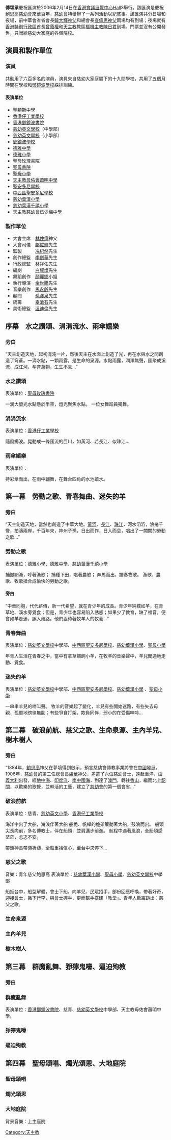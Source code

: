 '''傳頌承'''慶祝匯演於2006年2月14日在[[香港會議展覽中心|香港會議展覽中心]]Hall3舉行。該匯演是慶祝[[鮑思高|鮑思高]][[慈幼會|慈幼會]]來華百年，[[慈幼會|慈幼會]]特舉辦了一系列活動以紀盛事。該匯演共分日場和夜場，前中華會省省會長[[韓大輝|韓大輝]][[神父|神父]]和總會長[[查偉思|查偉思]][[神父|神父]]兩場均有到場；夜場就有[[香港特別行政區|香港特別行政區]]首長[[曾蔭權|曾蔭權]]和[[天主教|天主教]]教區[[樞機主教|樞機主教]][[陳日君|陳日君]]到場。門票並沒有公開發售，只贈給慈幼大家庭的各個院校。

==演員和製作單位==

===演員===
共動用了六百多名的演員，演員來自慈幼大家庭屬下的十九間學校，共用了五個月時間在學校和[[鄧鏡波學校|鄧鏡波學校]]綵排訓練。

====表演單位====
*[[聖類斯中學|聖類斯中學]] 
*[[香港仔工業學校|香港仔工業學校]]
*[[香港鄧鏡波書院|香港鄧鏡波書院]]
*[[慈幼英文學校|慈幼英文學校]]（中學部） 
*[[慈幼英文學校|慈幼英文學校]]（小學部）
*[[鄧鏡波學校|鄧鏡波學校]]
*[[德雅中學|德雅中學]]
*[[德雅小學|德雅小學]]
*[[聖母玫瑰書院|聖母玫瑰書院]] 
*[[聖母書院|聖母書院]]
*[[聖母小學|聖母小學]]
*[[天主教母佑會蕭明中學|天主教母佑會蕭明中學]]
*[[聖安多尼學校|聖安多尼學校]]
*[[中西區聖安多尼學校|中西區聖安多尼學校]]
*[[慈幼葉漢小學|慈幼葉漢小學]]
*[[慈幼葉漢千禧小學|慈幼葉漢千禧小學]]
*[[天主教慈幼會伍少梅中學|天主教慈幼會伍少梅中學]]

===製作單位===
*大會主席　[[林仲偉|林仲偉]]神父
*大會司儀　[[鄺佐輝|鄺佐輝]]先生
*監製　　　[[冼杞然|冼杞然]]先生
*創作總監　[[李劍華|李劍華]]先生
*行政總監　[[林祥佑|林祥佑]]先生
*編劇　　　[[白耀燦|白耀燦]]先生
*舞蹈創作　[[顏麗娜|顏麗娜]]小姐
*執行導演　[[余世騰|余世騰]]先生
*音樂創作　[[馬永齡|馬永齡]]先生
*顧問　　　[[孫澤泉|孫澤泉]]先生
*統籌　　　[[辜滄石|辜滄石]]先生
*美術總監　[[溫迪倫|溫迪倫]]先生

==序幕　水之讚頌、涓涓流水、雨傘嬉樂==

===旁白===
“天主創造天地，起初混沌一片，然後天主在水面上創造了光，再在水與水之間創造了穹蒼。一滴水點，一顆雨露，是生命的泉源。水點雨露，潤澤無聲，匯聚成溪流，成江河，孕育萬物，生生不息…”

===水之讚頌===
表演單位：[[聖母玫瑰書院|聖母玫瑰書院]]

一滴大螢光水點懸於半空，燈光聚焦水點。
一位女舞蹈員獨舞。

===涓涓流水===
表演單位：[[香港仔工業學校|香港仔工業學校]]

隨風揚波。晃動成一條匯流的巨川，如黃河、若長江、似珠江…

===雨傘嬉樂===
表演單位：

持彩傘而出，在雨中翩舞，在舞台四角的水池嬉水。

==第一幕　勞動之歌、青春舞曲、迷失的羊==

===旁白===
“天主創造天地，當然也創造了中華大地。[[黃河|黃河]]、[[長江|長江]]、[[珠江|珠江]]，河水滔滔，浪捲千彎，拍濤兩岸，千百年來，神州子孫，日出而作，日入而息，唱出了一闕闕的勞動之歌…”

===勞動之歌===
表演單位：[[德雅小學|德雅小學]]、[[德雅中學|德雅中學]]、[[慈幼葉漢千禧小學|慈幼葉漢千禧小學]]

捕撤網漁，哼著漁歌；
捕種下田，唱著農歌；
奔馬而出，譜奏牧歌。
漁歌、農歌、牧歌揉合成愉快的勞動之歌。

====旁白====
“中華同胞，代代薪傳，新一代希望，就在青少年的成長。青少年純樸如羊，在青草地、溪水旁覓食；但是，青少年也容易陷入誘惑；如果少了教育，缺了福音，便會如羊走迷，誤入歧路。他們亟待著牧羊人的牧養…”

===青春舞曲===
表演單位：[[慈幼英文學校|慈幼英文學校]]中學部、[[中西區聖安多尼學校|中西區聖安多尼學校]]、[[慈幼葉漢小學|慈幼葉漢小學]]、[[聖母小學|聖母小學]]

年青人生活在青春之中，當中有拿草餵飼小羊，在牧羊的音樂聲中，羊兒閒適地走動、覓食。

===迷失的羊===
表演單位：[[慈幼英文學校|慈幼英文學校]]中學部、[[中西區聖安多尼學校|中西區聖安多尼學校]]、[[慈幼葉漢小學|慈幼葉漢小學]] 、[[聖母小學|聖母小學]]

一串串羊兒的啼叫聲。
牧羊的音樂起了變化，羊兒有些開始迷路，有些失去母親，孤單地徬徨無肋；有些爭食打架，欺負同伴，弱小的在受傷呻吟…

==第二幕　破浪前航、慈父之歌、生命泉源、主內羊兒、樹木樹人==

===旁白===
“1884年，[[鮑思高|鮑思高]]神父在夢境得到啟示，預言慈幼會傳教事業將會在[[中國|中國]]發展。1906年，[[慈幼會|慈幼會]]的第二任總會長[[盧華|盧華]]神父，差遣了六位慈幼會士，遠赴重洋，由[[義大利|義大利]]出發，經[[地中海|地中海]]、[[印度洋|印度洋]]、[[南中國海|南中國海]]，到達了[[澳門|澳門]]，轉往[[香山縣|香山]]，繼而北上[[韶關|韶關]]，以歡樂的歌聱，並幹活的工藝，建立了[[慈幼會|慈幼會]]的第一個會省…”

===破浪前航===
表演單位：慈青、[[慈幼英文小學|慈幼英文小學]]、[[香港仔工業學校|香港仔工業學校]]

海洋中出了大船，海浪伴著大船
船桅、帆桿的桅架策動著大船，鼓浪而出。
船頭尖長向前，多名傳教士，伴在船頭．並肩邁步前進。
航程中遇著風浪，全船頓感茫茫，忐忑不安。

帶頭神長帶領祈禱，全船重拾信心，至台中央停下…

===慈父之歌===
音樂：青年慈父鮑思高
表演單位：[[慈幼葉漢小學|慈幼葉漢小學]]、[[聖母小學|聖母小學]]、[[慈幼英文學校|慈幼英文學校]]中學部

船抵台中，船型解體，會士下船，向羊兒、民眾招手，部份回應呼喚，帶著好奇，迎接會士，撇下行李，與會士握手，更而幫手撘建「教堂」。青年人歡躍跳出：慈父之歌。

===生命泉源===

===主內羊兒===

===樹木樹人===

==第三幕　群魔亂舞、猙獰鬼嚎、逼迫殉教==

===旁白===

===群魔亂舞===
表演單位：[[香港鄧鏡波書院|香港鄧鏡波書院]]、慈青、[[慈幼英文學校|慈幼英文學校]]中學部、天主教母佑會蕭明中學、



===猙獰鬼嚎===

===逼迫殉教===

==第四幕　聖母頌唱、燭光頌恩、大地庭院==

===聖母頌唱===

===燭光頌恩===

===大地庭院===
背景音樂：上主庭院

[[Category:天主教|Category:天主教]]
